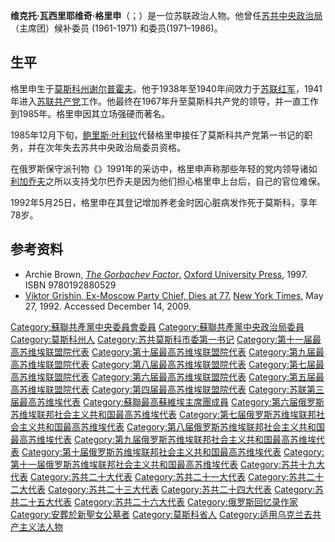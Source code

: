 {{Infobox officeholder
| name = 维克托·格里申<br><small>Виктор Гришин</small>
| image = VIKTOR GRISHIN.jpg
| office =[[苏联共产党莫斯科委员会第一书记|苏联共产党莫斯科委员会第一书记]]
| term_start =1967年6月27日
| term_end = 1985年12月24日
| office1 = [[全苏工会中央理事会|全苏工会中央理事会]]主席
| term_start1  = 1956年3月17日
| term_end1 = 1967年7月11日
| predecessor1 = [[尼古拉·米哈伊洛维奇·什维尔尼克|尼古拉·米哈伊洛维奇·什维尔尼克]]
| successor1  = [[亚历山大·尼古拉耶维奇·谢列平|亚历山大·尼古拉耶维奇·谢列平]]
| office2 = [[苏联共产党中央政治局|苏联共产党中央政治局]]委员
| term_start2 = 1971年
| term_end2 = 1986年
| office3 = [[苏联共产党中央政治局|苏联共产党中央政治局]]候补委员
| term_start3 = 1961年10月31日
| term_end3 = 1971年4月9日
| office4 = [[苏联共产党中央委员会|苏联共产党中央委员会]]委员
| term_start4 = 1952年10月16日
| term_end4 = 1986年3月6日
| birth_date      = {{OldStyleDate|1914年|9月18日|9月5日}}
| birth_place     = [[俄罗斯帝国|俄罗斯帝国]][[謝爾普霍夫|謝爾普霍夫]]
| death_date      = {{death date and age|1992|05|25|1914|09|18|df=yes}}
| death_place     = [[俄罗斯|俄罗斯]][[莫斯科|莫斯科]]
| birthname       = 维克托·瓦西里耶维奇·格里申
| nationality     = [[苏联|苏联]]
| party           = [[苏联共产党|苏联共产党]]
| awards          ={{{!}}
{{!}} {{社会主义劳动英雄|1974}}{{!}}{{!}} {{社会主义劳动英雄|1984}}
{{!}}}
{{{!}}
{{!}} {{列宁勋章|1957}}{{!}}{{!}} {{列宁勋章|1964}}{{!}}{{!}}{{列宁勋章|1971}}{{!}}{{!}}{{列宁勋章|1974}}
{{!}}-
{{!}}{{列宁勋章|1984}}{{!!}}{{一级卫国战争勋章|1985}}{{!!}}{{各族人民友谊勋章|1980}}{{!!}} {{苏联荣誉勋章|1942}}
{{!}}}
}}
'''维克托·瓦西里耶维奇·格里申'''（{{lang-ru|Ви́ктор Васи́льевич Гри́шин}}；{{bd|1914年|9月5日|1992年|5月25日}}）是一位苏联政治人物。他曾任[[苏共中央政治局|苏共中央政治局]]（主席团）候补委员 (1961-1971) 和委员(1971–1986)。

==生平==
格里申生于[[莫斯科州|莫斯科州]][[谢尔普霍夫|谢尔普霍夫]]。他于1938年至1940年间效力于[[苏联红军|苏联红军]]，1941年进入[[苏联共产党|苏联共产党]]工作。他最终在1967年升至莫斯科共产党的领导，并一直工作到1985年。格里申因其立场强硬而著名。

1985年12月下旬，[[鲍里斯·尼古拉耶维奇·叶利钦|鲍里斯·叶利钦]]代替格里申接任了莫斯科共产党第一书记的职务，并在次年失去苏共中央政治局委员资格。 

在俄罗斯保守派刊物《{{le|青年近卫军 (刊物)|Molodaya Gvardiya (magazine)|青年近卫军}}》1991年的采访中，格里申声称那些年轻的党内领导诸如[[利加乔夫|利加乔夫]]之所以支持戈尔巴乔夫是因为他们担心格里申上台后，自己的官位难保。

1992年5月25日，格里申在其登记增加养老金时因心脏病发作死于莫斯科，享年78岁。

==参考资料==
*Archie Brown, [http://books.google.com/books?id=RUXKGZ2sRm4C&printsec=frontcover&dq=archie+brown+the+gorbachev+factor&ei=xfImS4SLMJHCyATa7PypCw&cd=1#v=onepage&q=&f=false ''The Gorbachev Factor''. ] [[Oxford_University_Press|Oxford University Press]], 1997. ISBN 9780192880529
*[http://www.nytimes.com/1992/05/27/world/viktor-grishin-ex-moscow-party-chief-dies-at-77.html Viktor Grishin, Ex-Moscow Party Chief, Dies at 77.] {{Wayback|url=http://www.nytimes.com/1992/05/27/world/viktor-grishin-ex-moscow-party-chief-dies-at-77.html |date=20160304105128 }} [[New_York_Times|New York Times]], May 27, 1992. Accessed December 14, 2009.

{{start box}}
{{succession box | before = [[尼古拉·叶戈雷切夫|尼古拉·叶戈雷切夫]] | title = [[苏联共产党莫斯科委员会第一书记|苏联共产党莫斯科委员会第一书记]] | years = 1967年10月4日 - 1985年12月23日 | after = [[鲍里斯·尼古拉耶维奇·叶利钦|鲍里斯·叶利钦]]}}
{{end box}}
{{Brezhnev Era}}
{{Authority control}}
{{DEFAULTSORT:Grishin, Viktor}}
[[Category:蘇聯共產黨中央委員會委員|Category:蘇聯共產黨中央委員會委員]]
[[Category:蘇聯共產黨中央政治局委員|Category:蘇聯共產黨中央政治局委員]]
[[Category:莫斯科州人|Category:莫斯科州人]]
[[Category:苏共莫斯科市委第一书记|Category:苏共莫斯科市委第一书记]]
[[Category:第十一届最高苏维埃联盟院代表|Category:第十一届最高苏维埃联盟院代表]]
[[Category:第十届最高苏维埃联盟院代表|Category:第十届最高苏维埃联盟院代表]]
[[Category:第九届最高苏维埃联盟院代表|Category:第九届最高苏维埃联盟院代表]]
[[Category:第八届最高苏维埃联盟院代表|Category:第八届最高苏维埃联盟院代表]]
[[Category:第七届最高苏维埃联盟院代表|Category:第七届最高苏维埃联盟院代表]]
[[Category:第六届最高苏维埃联盟院代表|Category:第六届最高苏维埃联盟院代表]]
[[Category:第五届最高苏维埃联盟院代表|Category:第五届最高苏维埃联盟院代表]]
[[Category:第四届最高苏维埃联盟院代表|Category:第四届最高苏维埃联盟院代表]]
[[Category:苏联第三届最高苏维埃代表|Category:苏联第三届最高苏维埃代表]]
[[Category:蘇聯最高蘇維埃主席團成員|Category:蘇聯最高蘇維埃主席團成員]]
[[Category:第六届俄罗斯苏维埃联邦社会主义共和国最高苏维埃代表|Category:第六届俄罗斯苏维埃联邦社会主义共和国最高苏维埃代表]]
[[Category:第七届俄罗斯苏维埃联邦社会主义共和国最高苏维埃代表|Category:第七届俄罗斯苏维埃联邦社会主义共和国最高苏维埃代表]]
[[Category:第八届俄罗斯苏维埃联邦社会主义共和国最高苏维埃代表|Category:第八届俄罗斯苏维埃联邦社会主义共和国最高苏维埃代表]]
[[Category:第九届俄罗斯苏维埃联邦社会主义共和国最高苏维埃代表|Category:第九届俄罗斯苏维埃联邦社会主义共和国最高苏维埃代表]]
[[Category:第十届俄罗斯苏维埃联邦社会主义共和国最高苏维埃代表|Category:第十届俄罗斯苏维埃联邦社会主义共和国最高苏维埃代表]]
[[Category:第十一届俄罗斯苏维埃联邦社会主义共和国最高苏维埃代表|Category:第十一届俄罗斯苏维埃联邦社会主义共和国最高苏维埃代表]]
[[Category:苏共十九大代表|Category:苏共十九大代表]]
[[Category:苏共二十大代表|Category:苏共二十大代表]]
[[Category:苏共二十一大代表|Category:苏共二十一大代表]]
[[Category:苏共二十二大代表|Category:苏共二十二大代表]]
[[Category:苏共二十三大代表|Category:苏共二十三大代表]]
[[Category:苏共二十四大代表|Category:苏共二十四大代表]]
[[Category:苏共二十五大代表|Category:苏共二十五大代表]]
[[Category:苏共二十六大代表|Category:苏共二十六大代表]]
[[Category:俄罗斯回忆录作家|Category:俄罗斯回忆录作家]]
[[Category:安葬於新聖女公墓者|Category:安葬於新聖女公墓者]]
[[Category:莫斯科省人|Category:莫斯科省人]]
[[Category:适用乌克兰去共产主义法人物|Category:适用乌克兰去共产主义法人物]]